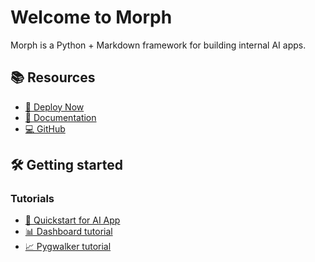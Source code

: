 # Welcome to Morph

Morph is a Python + Markdown framework for building internal AI apps.

## 📚 Resources

- [🚀 Deploy Now](https://app.morph-data.io)
- [📖 Documentation](https://docs.morph-data.io)
- [💻 GitHub](https://github.com/morph-data/morph)

## 🛠️ Getting started

### Tutorials

- [🚀 Quickstart for AI App](https://docs.morph-data.io/docs/en/quickstart/building-app)
- [📊 Dashboard tutorial](https://docs.morph-data.io/docs/en/develop/tutorials/plotly)
- [📈 Pygwalker tutorial](https://docs.morph-data.io/docs/en/develop/tutorials/pygwalker)


<Embed loadData="random_graph" />
